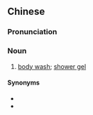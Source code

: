 ==Chinese==
{{zh-forms|type=21}}

===Pronunciation===
{{zh-pron
|m=línyùlù
|c=lam4 juk6 lou6
|cat=n
}}

===Noun===
{{zh-noun}}

# [[body wash]]; [[shower gel]]

====Synonyms====
* {{zh-l|沐浴露}}
* {{zh-l|浴液}}